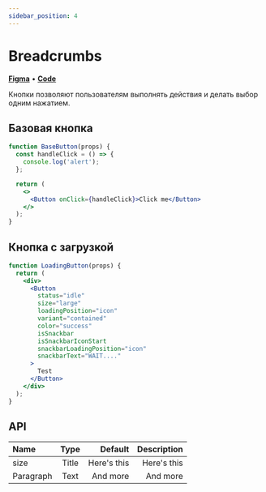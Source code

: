 ---
sidebar_position: 4
---

# Breadcrumbs

**[Figma](https://www.figma.com/file/Kj2qDdyHNRhnJXbzz0kkJV/%F0%9F%96%8D%EF%B8%8F-Components?node-id=21-1631&t=pURu06dOC73EDQ36-4)** • **[Code](https://github.com/xi-effect/xi.monorepo/tree/main/packages/pkg.inputs.button)**

Кнопки позволяют пользователям выполнять действия и делать выбор одним нажатием.

## Базовая кнопка

```jsx live
function BaseButton(props) {
  const handleClick = () => {
    console.log('alert');
  };

  return (
    <>
      <Button onClick={handleClick}>Click me</Button>
    </>
  );
}
```

## Кнопка с загрузкой

```jsx live
function LoadingButton(props) {
  return (
    <div>
      <Button
        status="idle"
        size="large"
        loadingPosition="icon"
        variant="contained"
        color="success"
        isSnackbar
        isSnackbarIconStart
        snackbarLoadingPosition="icon"
        snackbarText="WAIT...."
      >
        Test
      </Button>
    </div>
  );
}
```

## API

| Name      | Type | Default     | Description     |
| :---        |    :----:   |          ---: |          ---: |
| size      | Title       | Here's this   | Here's this   |
| Paragraph   | Text        | And more      | And more      |
